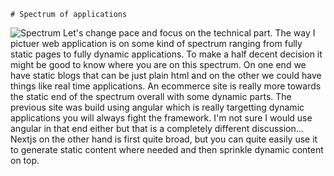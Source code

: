 
<TwoColumns>
  <Column className="flex justify-center items-center">
  
    # Spectrum of applications

  </Column>

  <Column className="flex flex-row justify-center items-center">
    <Image src={Spectrum} alt="Spectrum" />
  </Column>
</TwoColumns>


<Notes>
Let's change pace and focus on the technical part. The way I pictuer web application is on some kind of spectrum ranging from fully static pages to fully dynamic applications. To make a half decent decision it might be good to know where you are on this spectrum. On one end we have static blogs that can be just plain html and on the other we could have things like real time applications. An ecommerce site is really more towards the static end of the spectrum overall with some dynamic parts. The previous site was build using angular which is really targetting dynamic applications you will always fight the framework. I'm not sure I would use angular in that end either but that is a completely different discussion... Nextjs on the other hand is first quite broad, but you can quite easily use it to generate static content where needed and then sprinkle dynamic content on top.
</Notes>
